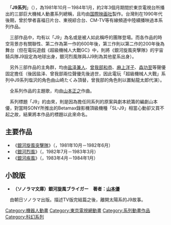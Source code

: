 {{Copy edit|time=2022-01-07T10:46:26+00:00}}
{{Unreferenced|time=2022-01-07T10:46:26+00:00}}
　「'''J9系列'''」（{{lang|ja|J9シリーズ}}），為1981年10月－1984年1月，約2年3個月期間於東京電視台所播出的三部巨大機械人動畫系列總稱，且均由[[国際映画社|国際映画社]]製作。台灣則在1990年代後期，曾於學者喜福日片台、東視綜合台、CM-TV等有線頻道中陸續播映過本系列作品。

　三部作品中，均有以「J9」為名或是被人如此稱呼的團隊登場。而各作品的時空背景亦有關聯性、第二作為第一作的600年後，第三作則以第二作的200年後為舞台（但在電玩遊戲《超級機械人大戰GC》中，則將《銀河旋風突擊隊》的宇宙騎兵隊J9設定為地球出身，銀河烈風隊與JJ9則為其他星系出身）。

　另外三部作品的主角群，均由[[盐泽兼人|盐泽兼人]]、[[曾我部和恭|曾我部和恭]]、[[麻上洋子|麻上洋子]]、[[森功至|森功至]]等聲優固定擔任（後因盐泽、曾我部兩位聲優先後過世，因此電玩「超級機械人大戰」系列中J9系列塩沢的角色由山崎たくみ頂替，曾我部的角色則以置鮎龍太郎代演）。

　全系列作品的主題歌，均由[[山本正之|山本正之]]作曲。

　系列標題「J9」的由來，則是因為擔任同系列的原案與劇本統籌的編劇山本優，對當時SONY所推出的Betamax錄影機頂級機種「SL-J9」相當心動卻又買不起之故，結果將本作品的標題以此來命名。

== 主要作品 ==
*《[[銀河旋風突擊隊|銀河旋風突擊隊]]》（{{lang|ja|銀河旋風ブライガー}}，1981年10月－1982年6月）
*《[[銀河烈風|銀河烈風]]》（{{lang|ja|銀河烈風バクシンガー}}，1982年7月－1983年3月）
*《[[銀河疾風|銀河疾風]]》（{{lang|ja|銀河疾風サスライガー}}，1983年4月－1984年1月）

== 小說版 ==
*'''（ソノラマ文庫）銀河旋風ブライガー　著者：[[山本優|山本優]]'''
　由朝日ソノラマ出版。描述TV版完結篇之後，離開太陽系的J9故事。


{{DEFAULTSORT:J9}}

[[Category:機器人動畫|Category:機器人動畫]]
[[Category:東京電視網動畫|Category:東京電視網動畫]]
[[Category:系列動畫作品|Category:系列動畫作品]]
[[Category:科幻系列|Category:科幻系列]]